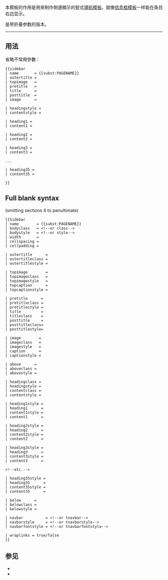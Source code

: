 <includeonly><!-- 在這裡加入模板的保護標識 --></includeonly><noinclude>{{template doc page viewed directly}}</noinclude>
<!-- 在本行下編輯模板說明 -->
{{lua|Module:Sidebar}}
本模板的作用是用來制作側邊顯示的竪式[[Wikipedia:导航模板|導航模板]]。就像[[Wikipedia:信息框模板|信息框模板]]一样能在条目右边显示。

{{tl|Sidebar with collapsible lists}}是带折叠参数的版本。
-----
{{註解|完整說明請見英文版。|注}}
== 用法 ==
{{sidebar
| name       = {{PAGENAME}}
| outertitle = {{{outertitle}}}
| topimage   = {{{topimage}}}
| topcaption = {{{topcaption}}}
| pretitle   = {{{pretitle}}}
| posttitle   = {{{posttitle}}}
| title      = {{{title}}}
| image      = {{{image}}}

| above      = {{{above}}}
| heading1   = {{{heading1}}}
| content1   = {{{content1}}}
| heading2   = {{{heading2}}}
| content2   = {{{content2}}}
| heading3   = {{{heading3}}}
| content3   = {{{content3}}}
| content4   = ................
| heading35  = {{{heading35}}}
| content35  = {{{content35}}}
| below      = {{{below}}}

}}

省略不常用參數：
<pre style="overflow: auto;">
{{sidebar
| name       = {{subst:PAGENAME}}
| outertitle = 
| topimage   = 
| pretitle   = 
| title      = 
| posttitle  = 
| image      = 

| headingstyle = 
| contentstyle = 

| heading1 = 
| content1 = 

| heading2 = 
| content2 = 

| heading3 = 
| content3 = 

...

| heading35 = 
| content35 = 

}}
</pre>

== Full blank syntax ==
(omitting sections 4 to penultimate)

<pre style="overflow: auto;">
{{Sidebar
| name        = {{subst:PAGENAME}}
| bodyclass   = <!--or class-->
| bodystyle   = <!--or style-->
| width       = 
| cellspacing = 
| cellpadding = 

| outertitle      = 
| outertitleclass = 
| outertitlestyle = 

| topimage        = 
| topimageclass   = 
| topimagestyle   = 
| topcaption      = 
| topcaptionstyle = 

| pretitle      = 
| pretitleclass = 
| pretitlestyle = 
| title         = 
| titleclass    = 
| posttitle     = 
| posttitleclass= 
| posttitlestyle=

| image        = 
| imageclass   = 
| imagestyle   = 
| caption      = 
| captionstyle = 

| above      = 
| aboveclass = 
| abovestyle = 

| headingclass = 
| headingstyle = 
| contentclass = 
| contentstyle = 

| heading1style = 
| heading1      = 
| content1style = 
| content1      = 

| heading2style = 
| heading2      = 
| content2style = 
| content2      = 

| heading3style = 
| heading3      = 
| content3style = 
| content3      = 

<!--etc.-->

| heading35style = 
| heading35      = 
| content35style = 
| content35      = 

| below      = 
| belowclass = 
| belowstyle = 

| navbar          = <!--or tnavbar-->
| navbarstyle     = <!--or tnavbarstyle-->
| navbarfontstyle = <!--or tnavbarfontstyle-->

| wraplinks = true/false
}}
</pre>

== 参见 ==
*{{tl|Sidebar with collapsible lists}}
*{{tl|Infobox}}

<includeonly>
<!-- 本行下加入模板的分類 -->
[[Category:導航模板|{{PAGENAME}}]]
[[Category:模板頁的模板|{{PAGENAME}}]]
[[Category:側面模板| ]]
</includeonly>